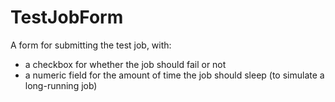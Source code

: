 
<Meta
  title="components/Jobs/TestJobForm"
  component={TestJobForm}
/>

# TestJobForm

A form for submitting the test job, with:
* a checkbox for whether the job should fail or not
* a numeric field for the amount of time the job should sleep (to simulate a long-running job)

<Canvas>
  <Story name="uncontrolled">
    <TestJobForm submitAction={action("submit")} />
  </Story>
</Canvas>
